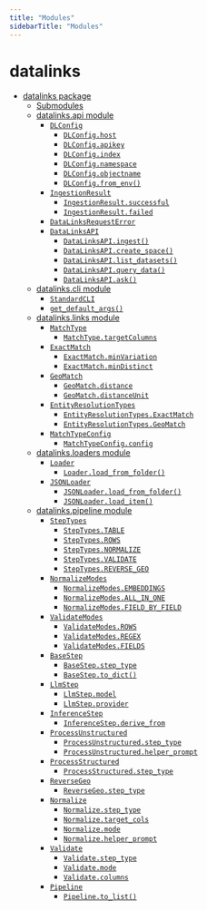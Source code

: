 ```yaml
---
title: "Modules"
sidebarTitle: "Modules"
---
```


# datalinks

* [datalinks package](/pythonsdk/datalinks)
  * [Submodules](/pythonsdk/datalinks#submodules)
  * [datalinks.api module](/pythonsdk/datalinks#datalinks-api-module)
    * [`DLConfig`](/pythonsdk/datalinks#datalinks.api.DLConfig)
      * [`DLConfig.host`](/pythonsdk/datalinks#datalinks.api.DLConfig.host)
      * [`DLConfig.apikey`](/pythonsdk/datalinks#datalinks.api.DLConfig.apikey)
      * [`DLConfig.index`](/pythonsdk/datalinks#datalinks.api.DLConfig.index)
      * [`DLConfig.namespace`](/pythonsdk/datalinks#datalinks.api.DLConfig.namespace)
      * [`DLConfig.objectname`](/pythonsdk/datalinks#datalinks.api.DLConfig.objectname)
      * [`DLConfig.from_env()`](/pythonsdk/datalinks#datalinks.api.DLConfig.from_env)
    * [`IngestionResult`](/pythonsdk/datalinks#datalinks.api.IngestionResult)
      * [`IngestionResult.successful`](/pythonsdk/datalinks#datalinks.api.IngestionResult.successful)
      * [`IngestionResult.failed`](/pythonsdk/datalinks#datalinks.api.IngestionResult.failed)
    * [`DataLinksRequestError`](/pythonsdk/datalinks#datalinks.api.DataLinksRequestError)
    * [`DataLinksAPI`](/pythonsdk/datalinks#datalinks.api.DataLinksAPI)
      * [`DataLinksAPI.ingest()`](/pythonsdk/datalinks#datalinks.api.DataLinksAPI.ingest)
      * [`DataLinksAPI.create_space()`](/pythonsdk/datalinks#datalinks.api.DataLinksAPI.create_space)
      * [`DataLinksAPI.list_datasets()`](/pythonsdk/datalinks#datalinks.api.DataLinksAPI.list_datasets)
      * [`DataLinksAPI.query_data()`](/pythonsdk/datalinks#datalinks.api.DataLinksAPI.query_data)
      * [`DataLinksAPI.ask()`](/pythonsdk/datalinks#datalinks.api.DataLinksAPI.ask)
  * [datalinks.cli module](/pythonsdk/datalinks#datalinks-cli-module)
    * [`StandardCLI`](/pythonsdk/datalinks#datalinks.cli.StandardCLI)
    * [`get_default_args()`](/pythonsdk/datalinks#datalinks.cli.get_default_args)
  * [datalinks.links module](/pythonsdk/datalinks#datalinks-links-module)
    * [`MatchType`](/pythonsdk/datalinks#datalinks.links.MatchType)
      * [`MatchType.targetColumns`](/pythonsdk/datalinks#datalinks.links.MatchType.targetColumns)
    * [`ExactMatch`](/pythonsdk/datalinks#datalinks.links.ExactMatch)
      * [`ExactMatch.minVariation`](/pythonsdk/datalinks#datalinks.links.ExactMatch.minVariation)
      * [`ExactMatch.minDistinct`](/pythonsdk/datalinks#datalinks.links.ExactMatch.minDistinct)
    * [`GeoMatch`](/pythonsdk/datalinks#datalinks.links.GeoMatch)
      * [`GeoMatch.distance`](/pythonsdk/datalinks#datalinks.links.GeoMatch.distance)
      * [`GeoMatch.distanceUnit`](/pythonsdk/datalinks#datalinks.links.GeoMatch.distanceUnit)
    * [`EntityResolutionTypes`](/pythonsdk/datalinks#datalinks.links.EntityResolutionTypes)
      * [`EntityResolutionTypes.ExactMatch`](/pythonsdk/datalinks#datalinks.links.EntityResolutionTypes.ExactMatch)
      * [`EntityResolutionTypes.GeoMatch`](/pythonsdk/datalinks#datalinks.links.EntityResolutionTypes.GeoMatch)
    * [`MatchTypeConfig`](/pythonsdk/datalinks#datalinks.links.MatchTypeConfig)
      * [`MatchTypeConfig.config`](/pythonsdk/datalinks#datalinks.links.MatchTypeConfig.config)
  * [datalinks.loaders module](/pythonsdk/datalinks#datalinks-loaders-module)
    * [`Loader`](/pythonsdk/datalinks#datalinks.loaders.Loader)
      * [`Loader.load_from_folder()`](/pythonsdk/datalinks#datalinks.loaders.Loader.load_from_folder)
    * [`JSONLoader`](/pythonsdk/datalinks#datalinks.loaders.JSONLoader)
      * [`JSONLoader.load_from_folder()`](/pythonsdk/datalinks#datalinks.loaders.JSONLoader.load_from_folder)
      * [`JSONLoader.load_item()`](/pythonsdk/datalinks#datalinks.loaders.JSONLoader.load_item)
  * [datalinks.pipeline module](/pythonsdk/datalinks#datalinks-pipeline-module)
    * [`StepTypes`](/pythonsdk/datalinks#datalinks.pipeline.StepTypes)
      * [`StepTypes.TABLE`](/pythonsdk/datalinks#datalinks.pipeline.StepTypes.TABLE)
      * [`StepTypes.ROWS`](/pythonsdk/datalinks#datalinks.pipeline.StepTypes.ROWS)
      * [`StepTypes.NORMALIZE`](/pythonsdk/datalinks#datalinks.pipeline.StepTypes.NORMALIZE)
      * [`StepTypes.VALIDATE`](/pythonsdk/datalinks#datalinks.pipeline.StepTypes.VALIDATE)
      * [`StepTypes.REVERSE_GEO`](/pythonsdk/datalinks#datalinks.pipeline.StepTypes.REVERSE_GEO)
    * [`NormalizeModes`](/pythonsdk/datalinks#datalinks.pipeline.NormalizeModes)
      * [`NormalizeModes.EMBEDDINGS`](/pythonsdk/datalinks#datalinks.pipeline.NormalizeModes.EMBEDDINGS)
      * [`NormalizeModes.ALL_IN_ONE`](/pythonsdk/datalinks#datalinks.pipeline.NormalizeModes.ALL_IN_ONE)
      * [`NormalizeModes.FIELD_BY_FIELD`](/pythonsdk/datalinks#datalinks.pipeline.NormalizeModes.FIELD_BY_FIELD)
    * [`ValidateModes`](/pythonsdk/datalinks#datalinks.pipeline.ValidateModes)
      * [`ValidateModes.ROWS`](/pythonsdk/datalinks#datalinks.pipeline.ValidateModes.ROWS)
      * [`ValidateModes.REGEX`](/pythonsdk/datalinks#datalinks.pipeline.ValidateModes.REGEX)
      * [`ValidateModes.FIELDS`](/pythonsdk/datalinks#datalinks.pipeline.ValidateModes.FIELDS)
    * [`BaseStep`](/pythonsdk/datalinks#datalinks.pipeline.BaseStep)
      * [`BaseStep.step_type`](/pythonsdk/datalinks#datalinks.pipeline.BaseStep.step_type)
      * [`BaseStep.to_dict()`](/pythonsdk/datalinks#datalinks.pipeline.BaseStep.to_dict)
    * [`LlmStep`](/pythonsdk/datalinks#datalinks.pipeline.LlmStep)
      * [`LlmStep.model`](/pythonsdk/datalinks#datalinks.pipeline.LlmStep.model)
      * [`LlmStep.provider`](/pythonsdk/datalinks#datalinks.pipeline.LlmStep.provider)
    * [`InferenceStep`](/pythonsdk/datalinks#datalinks.pipeline.InferenceStep)
      * [`InferenceStep.derive_from`](/pythonsdk/datalinks#datalinks.pipeline.InferenceStep.derive_from)
    * [`ProcessUnstructured`](/pythonsdk/datalinks#datalinks.pipeline.ProcessUnstructured)
      * [`ProcessUnstructured.step_type`](/pythonsdk/datalinks#datalinks.pipeline.ProcessUnstructured.step_type)
      * [`ProcessUnstructured.helper_prompt`](/pythonsdk/datalinks#datalinks.pipeline.ProcessUnstructured.helper_prompt)
    * [`ProcessStructured`](/pythonsdk/datalinks#datalinks.pipeline.ProcessStructured)
      * [`ProcessStructured.step_type`](/pythonsdk/datalinks#datalinks.pipeline.ProcessStructured.step_type)
    * [`ReverseGeo`](/pythonsdk/datalinks#datalinks.pipeline.ReverseGeo)
      * [`ReverseGeo.step_type`](/pythonsdk/datalinks#datalinks.pipeline.ReverseGeo.step_type)
    * [`Normalize`](/pythonsdk/datalinks#datalinks.pipeline.Normalize)
      * [`Normalize.step_type`](/pythonsdk/datalinks#datalinks.pipeline.Normalize.step_type)
      * [`Normalize.target_cols`](/pythonsdk/datalinks#datalinks.pipeline.Normalize.target_cols)
      * [`Normalize.mode`](/pythonsdk/datalinks#datalinks.pipeline.Normalize.mode)
      * [`Normalize.helper_prompt`](/pythonsdk/datalinks#datalinks.pipeline.Normalize.helper_prompt)
    * [`Validate`](/pythonsdk/datalinks#datalinks.pipeline.Validate)
      * [`Validate.step_type`](/pythonsdk/datalinks#datalinks.pipeline.Validate.step_type)
      * [`Validate.mode`](/pythonsdk/datalinks#datalinks.pipeline.Validate.mode)
      * [`Validate.columns`](/pythonsdk/datalinks#datalinks.pipeline.Validate.columns)
    * [`Pipeline`](/pythonsdk/datalinks#datalinks.pipeline.Pipeline)
      * [`Pipeline.to_list()`](/pythonsdk/datalinks#datalinks.pipeline.Pipeline.to_list)